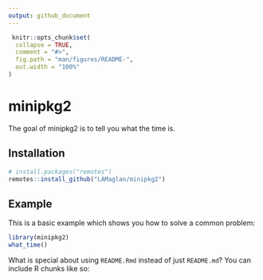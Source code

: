 ```yaml
---
output: github_document
---
```


<!-- README.md is generated from README.Rmd. Please edit that file -->

```r
 knitr::opts_chunk$set(
  collapse = TRUE,
  comment = "#>",
  fig.path = "man/figures/README-",
  out.width = "100%"
)
```

# minipkg2

<!-- badges: start -->
<!-- badges: end -->

The goal of minipkg2 is to tell  you what the time is.

## Installation

```r
# install.packages("remotes")
remotes::install_github("LAMaglan/minipkg2")
```


## Example

This is a basic example which shows you how to solve a common problem:

```r
library(minipkg2)
what_time()
```

What is special about using `README.Rmd` instead of just `README.md`? You can include R chunks like so:
